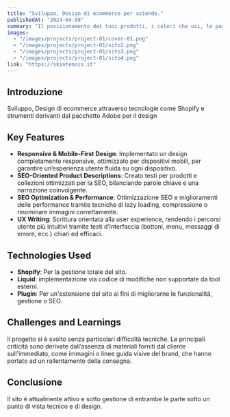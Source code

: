 ```yaml
---
title: "Sviluppo, Design di ecommerce per aziende."
publishedAt: "2024-04-08"
summary: "Il posizionamento dei tuoi prodotti, i colori che usi, le parole che trasmetti, sono tutte una serie di combinazioni che se lavorate per bene ognuna può portare ad una maggiore efficienza."
images:
  - "/images/projects/project-01/cover-01.png"
  - "/images/projects/project-01/sito2.png"
  - "/images/projects/project-01/sito3.png"
  - "/images/projects/project-01/sito4.png"
link: "https://skintennis.it"
---
```



## Introduzione

Sviluppo, Design di ecommerce attraverso tecnologie come Shopify e strumenti derivanti dal pacchetto Adobe per il design

## Key Features

- **Responsive & Mobile-First Design**: Implementato un design completamente responsive, ottimizzato per dispositivi mobili, per garantire un’esperienza utente fluida su ogni dispositivo.
- **SEO-Oriented Product Descriptions**: Creato testi per prodotti e collezioni ottimizzati per la SEO, bilanciando parole chiave e una narrazione coinvolgente.
- **SEO Optimization & Performance**: Ottimizzazione SEO e miglioramenti delle performance tramite tecniche di lazy loading, compressione o rinominare immagini correttamente.
- **UX Writing**: Scrittura orientata alla user experience, rendendo i percorsi utente più intuitivi tramite testi d’interfaccia (bottoni, menu, messaggi di errore, ecc.) chiari ed efficaci.
## Technologies Used

- **Shopify**: Per la gestione totale del sito.
- **Liquid**: implementazione via codice di modifiche non supportate da tool esterni.
- **Plugin**: Per un'estensione del sito ai fini di migliorarne le funzionalità, gestione o SEO.


## Challenges and Learnings
Il progetto si è svolto senza particolari difficoltà tecniche. Le principali criticità sono derivate dall’assenza di materiali forniti dal cliente sull'immediato, come immagini o linee guida visive del brand, che hanno portato ad un rallentamento della consegna.
## Conclusione
Il sito è attualmente attivo e sotto gestione di entrambe le parte sotto un punto di vista tecnico e di design. 